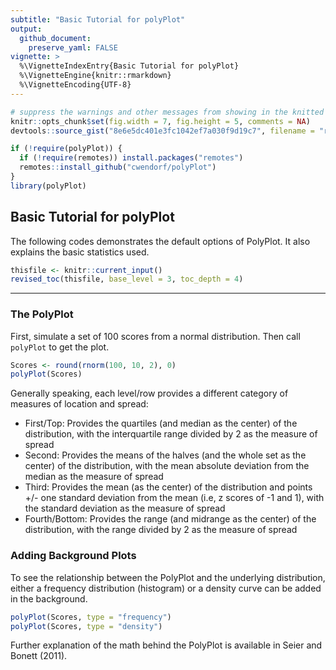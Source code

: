 ```yaml
---
subtitle: "Basic Tutorial for polyPlot"
output:
  github_document:
    preserve_yaml: FALSE
vignette: >
  %\VignetteIndexEntry{Basic Tutorial for polyPlot}
  %\VignetteEngine{knitr::rmarkdown}
  %\VignetteEncoding{UTF-8}
---
```


```r
# suppress the warnings and other messages from showing in the knitted file.
knitr::opts_chunk$set(fig.width = 7, fig.height = 5, comments = NA)
devtools::source_gist("8e6e5dc401e3fc1042ef7a030f9d19c7", filename = "revised_toc.R")
```

```r
if (!require(polyPlot)) {
  if (!require(remotes)) install.packages("remotes")
  remotes::install_github("cwendorf/polyPlot")
}
library(polyPlot)
```

## Basic Tutorial for polyPlot

The following codes demonstrates the default options of PolyPlot. It also explains the basic statistics used.

```r
thisfile <- knitr::current_input()
revised_toc(thisfile, base_level = 3, toc_depth = 4)
```

---

### The PolyPlot

First, simulate a set of 100 scores from a normal distribution. Then call `polyPlot` to get the plot.
```r
Scores <- round(rnorm(100, 10, 2), 0)
polyPlot(Scores)
```

Generally speaking, each level/row provides a different category of measures of location and spread:

- First/Top: Provides the quartiles (and median as the center) of the distribution, with the interquartile range divided by 2 as the measure of spread
- Second: Provides the means of the halves (and the whole set as the center) of the distribution, with the mean absolute deviation from the median as the measure of spread
- Third: Provides the mean (as the center) of the distribution and points +/- one standard deviation from the mean (i.e, z scores of -1 and 1), with the standard deviation as the measure of spread
- Fourth/Bottom: Provides the range (and midrange as the center) of the distribution, with the range divided by 2 as the measure of spread

### Adding Background Plots

To see the relationship between the PolyPlot and the underlying distribution, either a frequency distribution (histogram) or a density curve can be added in the background.
```r
polyPlot(Scores, type = "frequency")
polyPlot(Scores, type = "density")
```

Further explanation of the math behind the PolyPlot is available in Seier and Bonett (2011).
